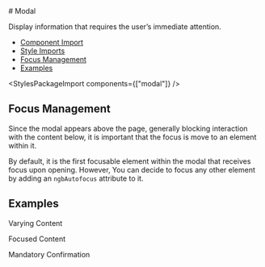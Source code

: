 
<Meta of={modalStories} />

<div className="docs-title">
  # Modal

  <nav>
    <link-design of={JSON.stringify(modalStories)}></link-design>
    <NgbComponentDemoLink component="modal" />
  </nav>
</div>

<p className="lead">Display information that requires the user’s immediate attention.</p>

<NgbComponentAlert component="modal" />

<ul>
  <li>
    <a href="#component-import" target="_self">Component Import</a>
  </li>
  <li>
    <a href="#style-imports" target="_self">Style Imports</a>
  </li>
  <li>
    <a href="#focus-management" target="_self">Focus Management</a>
  </li>
  <li>
    <a href="#examples" target="_self">Examples</a>
  </li>
</ul>

<NgbComponentImport module="NgbModalModule" />

<StylesPackageImport components={["modal"]} />

## Focus Management
Since the modal appears above the page, generally blocking interaction with the content below,
it is important that the focus is move to an element within it.

By default, it is the first focusable element within the modal that receives focus upon opening.
However, You can decide to focus any other element by adding an `ngbAutofocus` attribute to it.

## Examples

<PostTabs>
  <PostTabHeader panel="varying-content">Varying Content</PostTabHeader>
  <PostTabPanel name="varying-content">
    <Source code={modalVaryingContent} language="typescript"/>
  </PostTabPanel>

  <PostTabHeader panel="focused-content">Focused Content</PostTabHeader>
  <PostTabPanel name="focused-content">
    <Source code={modalFocusedContent} language="typescript"/>
  </PostTabPanel>

  <PostTabHeader panel="blocking">Mandatory Confirmation</PostTabHeader>
  <PostTabPanel name="blocking">
    <Source code={modalBlocking} language="typescript"/>
  </PostTabPanel>
</PostTabs>

